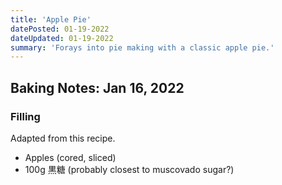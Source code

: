 ```yaml
---
title: 'Apple Pie'
datePosted: 01-19-2022
dateUpdated: 01-19-2022
summary: 'Forays into pie making with a classic apple pie.'
---
```


## Baking Notes: Jan 16, 2022
### Filling
Adapted from this recipe.
- Apples (cored, sliced)
- 100g 黒糖 (probably closest to muscovado sugar?)